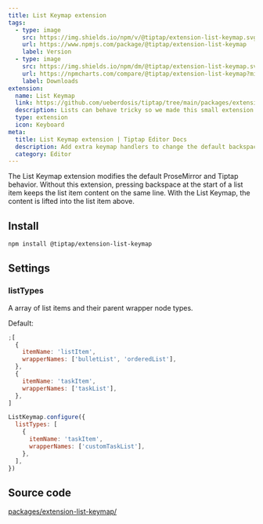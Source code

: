 ```yaml
---
title: List Keymap extension
tags:
  - type: image
    src: https://img.shields.io/npm/v/@tiptap/extension-list-keymap.svg?label=version
    url: https://www.npmjs.com/package/@tiptap/extension-list-keymap
    label: Version
  - type: image
    src: https://img.shields.io/npm/dm/@tiptap/extension-list-keymap.svg
    url: https://npmcharts.com/compare/@tiptap/extension-list-keymap?minimal=true
    label: Downloads
extension:
  name: List Keymap
  link: https://github.com/ueberdosis/tiptap/tree/main/packages/extension-list-keymap
  description: Lists can behave tricky so we made this small extension to make it easier to work with lists.
  type: extension
  icon: Keyboard
meta:
  title: List Keymap extension | Tiptap Editor Docs
  description: Add extra keymap handlers to change the default backspace and delete behavior for lists. Learn more in our docs!
  category: Editor
---
```



The List Keymap extension modifies the default ProseMirror and Tiptap behavior. Without this extension, pressing backspace at the start of a list item keeps the list item content on the same line. With the List Keymap, the content is lifted into the list item above.

<CodeDemo path="/Extensions/ListKeymap" />

## Install

```bash
npm install @tiptap/extension-list-keymap
```

## Settings

### listTypes

A array of list items and their parent wrapper node types.

Default:

```js
;[
  {
    itemName: 'listItem',
    wrapperNames: ['bulletList', 'orderedList'],
  },
  {
    itemName: 'taskItem',
    wrapperNames: ['taskList'],
  },
]
```

```js
ListKeymap.configure({
  listTypes: [
    {
      itemName: 'taskItem',
      wrapperNames: ['customTaskList'],
    },
  ],
})
```

## Source code

[packages/extension-list-keymap/](https://github.com/ueberdosis/tiptap/blob/main/packages/extension-list-keymap/)

